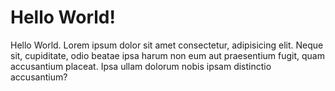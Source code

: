 # Hello World!


Hello World. Lorem ipsum dolor sit amet consectetur, adipisicing elit. Neque sit, cupiditate, odio beatae ipsa harum non eum aut praesentium fugit, quam accusantium placeat. Ipsa ullam dolorum nobis ipsam distinctio accusantium?